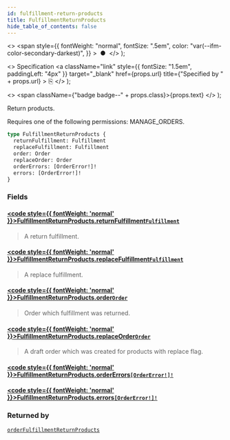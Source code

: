 ```yaml
---
id: fulfillment-return-products
title: FulfillmentReturnProducts
hide_table_of_contents: false
---
```


  <>
    <span
      style={{
        fontWeight: "normal",
        fontSize: ".5em",
        color: "var(--ifm-color-secondary-darkest)",
      }}
    >
      &nbsp;●&nbsp;
    </span>
  </>
);

  <>
    Specification
    <a
      className="link"
      style={{ fontSize: "1.5em", paddingLeft: "4px" }}
      target="\_blank"
      href={props.url}
      title={"Specified by " + props.url}
    >
      ⎘
    </a>
  </>
);

  <>
    <span className={"badge badge--" + props.class}>{props.text}</span>
  </>
);

Return products.

Requires one of the following permissions: MANAGE_ORDERS.

```graphql
type FulfillmentReturnProducts {
  returnFulfillment: Fulfillment
  replaceFulfillment: Fulfillment
  order: Order
  replaceOrder: Order
  orderErrors: [OrderError!]!
  errors: [OrderError!]!
}
```

### Fields

#### [<code style={{ fontWeight: 'normal' }}>FulfillmentReturnProducts.<b>returnFulfillment</b></code>](#)<Bullet />[`Fulfillment`](../../api-reference/objects/fulfillment) <Badge class="secondary" text="object"/>

> A return fulfillment.

#### [<code style={{ fontWeight: 'normal' }}>FulfillmentReturnProducts.<b>replaceFulfillment</b></code>](#)<Bullet />[`Fulfillment`](../../api-reference/objects/fulfillment) <Badge class="secondary" text="object"/>

> A replace fulfillment.

#### [<code style={{ fontWeight: 'normal' }}>FulfillmentReturnProducts.<b>order</b></code>](#)<Bullet />[`Order`](../../api-reference/objects/order) <Badge class="secondary" text="object"/>

> Order which fulfillment was returned.

#### [<code style={{ fontWeight: 'normal' }}>FulfillmentReturnProducts.<b>replaceOrder</b></code>](#)<Bullet />[`Order`](../../api-reference/objects/order) <Badge class="secondary" text="object"/>

> A draft order which was created for products with replace flag.

#### [<code style={{ fontWeight: 'normal' }}>FulfillmentReturnProducts.<b>orderErrors</b></code>](#)<Bullet />[`[OrderError!]!`](../../api-reference/objects/order-error) <Badge class="secondary" text="non-null"/> <Badge class="secondary" text="object"/>

>

#### [<code style={{ fontWeight: 'normal' }}>FulfillmentReturnProducts.<b>errors</b></code>](#)<Bullet />[`[OrderError!]!`](../../api-reference/objects/order-error) <Badge class="secondary" text="non-null"/> <Badge class="secondary" text="object"/>

>

### Returned by

[`orderFulfillmentReturnProducts`](../../api-reference/mutations/order-fulfillment-return-products) <Badge class="secondary" text="mutation"/>
